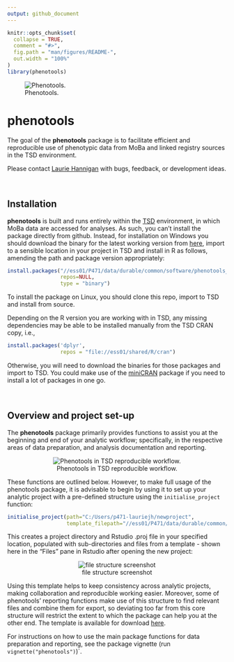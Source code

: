```yaml
---
output: github_document
---
```


<!-- README.md is generated from README.Rmd. Please edit that file -->

```r
knitr::opts_chunk$set(
  collapse = TRUE,
  comment = "#>",
  fig.path = "man/figures/README-",
  out.width = "100%"
)
library(phenotools)
```



![Phenotools.](inst/rstudio/templates/phenotools.png)



# phenotools



The goal of the **phenotools** package is to facilitate efficient and reproducible use of phenotypic data from MoBa and linked registry sources in the TSD environment. 

Please contact [Laurie Hannigan](mailto:laurie.hannigan@bristol.ac.uk;laurie.hannigan@lds.no) with bugs, feedback, or development ideas.

&nbsp;

## Installation

**phenotools** is built and runs entirely within the [TSD](https://www.uio.no/english/services/it/research/sensitive-data/) environment, in which MoBa data are accessed for analyses. As such, you can't install the package directly from github. Instead, for installation on Windows you should download the binary for the latest working version from [here](https://osf.io/6g8bj/files/), import to a sensible location in your project in TSD and install in R as follows, amending the path and package version appropriately:

```r
install.packages("//ess01/P471/data/durable/common/software/phenotools_x.y.z.zip", 
                 repos=NULL,
                 type = "binary")
```

To install the package on Linux, you should clone this repo, import to TSD and install from source.

Depending on the R version you are working with in TSD, any missing dependencies may be able to be installed manually from the TSD CRAN copy, i.e.,

```r
install.packages('dplyr',
                 repos = "file://ess01/shared/R/cran")
```

Otherwise, you will need to download the binaries for those packages and import to TSD. You could make use of the [miniCRAN](https://cran.r-project.org/web/packages/miniCRAN/index.html) package if you need to install a lot of packages in one go.

&nbsp;
&nbsp;

## Overview and project set-up


The **phenotools** package primarily provides functions to assist you at the beginning and end of your analytic workflow; specifically, in the respective areas of data preparation, and analysis documentation and reporting.


<center>

![Phenotools in TSD reproducible workflow.](inst/rstudio/templates/phenotools_workflow.jpg)


</center>

These functions are outlined below. However, to make full usage of the phenotools package, it is advisable to begin by using it to set up your analytic project with a pre-defined structure using the `initialise_project` function:

```r
initialise_project(path="C:/Users/p471-lauriejh/newproject",
                   template_filepath="//ess01/P471/data/durable/common/new_project_template/.")
```

This creates a project directory and Rstudio .proj file in your specified location, populated with sub-directories and files from a template - shown here in the "Files" pane in Rstudio after opening the new project:

<center>


![file structure screenshot](inst/rstudio/templates/newproj_filestr.png)


</center>

Using this template helps to keep consistency across analytic projects, making collaboration and reproducible working easier. Moreover, some of phenotools' reporting functions make use of this structure to find relevant files and combine them for export, so deviating too far from this core structure will restrict the extent to which the package can help you at the other end. The template is available for download [here](https://osf.io/6g8bj/files/).

For instructions on how to use the main package functions for data preparation and reporting, see the package vignette (run `vignette("phenotools")`)`.

